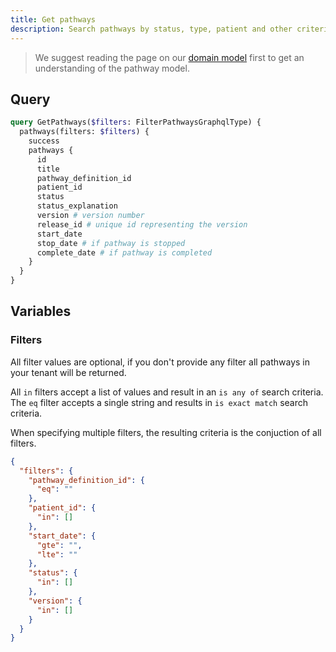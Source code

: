 ```yaml
---
title: Get pathways
description: Search pathways by status, type, patient and other criteria
---
```


> We suggest reading the page on our [domain model](/docs/getting-started/domain-model) first to get an understanding of the pathway model.

## Query

```graphql
query GetPathways($filters: FilterPathwaysGraphqlType) {
  pathways(filters: $filters) {
    success
    pathways {
      id
      title
      pathway_definition_id
      patient_id
      status
      status_explanation
      version # version number
      release_id # unique id representing the version
      start_date
      stop_date # if pathway is stopped
      complete_date # if pathway is completed
    }
  }
}
```

## Variables

### Filters

All filter values are optional, if you don't provide any filter all pathways in your tenant will be returned.

All `in` filters accept a list of values and result in an `is any of` search criteria. The `eq` filter accepts a single string and results in `is exact match` search criteria.

When specifying multiple filters, the resulting criteria is the conjuction of all filters.

```json
{
  "filters": {
    "pathway_definition_id": {
      "eq": ""
    },
    "patient_id": {
      "in": []
    },
    "start_date": {
      "gte": "",
      "lte": ""
    },
    "status": {
      "in": []
    },
    "version": {
      "in": []
    }
  }
}
```
